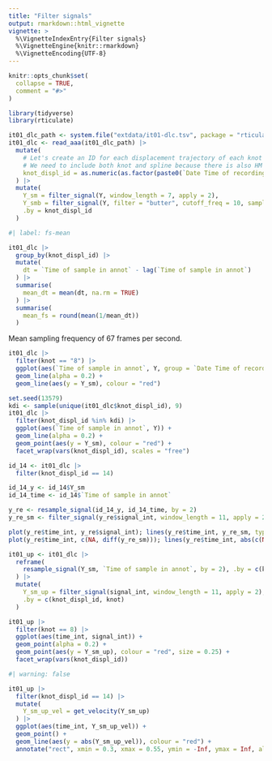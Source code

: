 ```yaml
---
title: "Filter signals"
output: rmarkdown::html_vignette
vignette: >
  %\VignetteIndexEntry{Filter signals}
  %\VignetteEngine{knitr::rmarkdown}
  %\VignetteEncoding{UTF-8}
---
```


```r
knitr::opts_chunk$set(
  collapse = TRUE,
  comment = "#>"
)
```

```r
library(tidyverse)
library(rticulate)
```

```r
it01_dlc_path <- system.file("extdata/it01-dlc.tsv", package = "rticulate")
it01_dlc <- read_aaa(it01_dlc_path) |> 
  mutate(
    # Let's create an ID for each displacement trajectory of each knot in each recording
    # We need to include both knot and spline because there is also HM spline and STM spline
    knot_displ_id = as.numeric(as.factor(paste0(`Date Time of recording`, spline, knot)))
  ) |> 
  mutate(
    Y_sm = filter_signal(Y, window_length = 7, apply = 2),
    Y_smb = filter_signal(Y, filter = "butter", cutoff_freq = 10, sampling_freq = 67),
    .by = knot_displ_id
  )
```


```r
#| label: fs-mean

it01_dlc |>
  group_by(knot_displ_id) |>
  mutate(
    dt = `Time of sample in annot` - lag(`Time of sample in annot`)
  ) |>
  summarise(
    mean_dt = mean(dt, na.rm = TRUE)
  ) |>
  summarise(
    mean_fs = round(mean(1/mean_dt))
  )
```

Mean sampling frequency of 67 frames per second.

```r
it01_dlc |> 
  filter(knot == "8") |> 
  ggplot(aes(`Time of sample in annot`, Y, group = `Date Time of recording`)) +
  geom_line(alpha = 0.2) +
  geom_line(aes(y = Y_sm), colour = "red")
```

```r
set.seed(13579)
kdi <- sample(unique(it01_dlc$knot_displ_id), 9)
it01_dlc |> 
  filter(knot_displ_id %in% kdi) |> 
  ggplot(aes(`Time of sample in annot`, Y)) +
  geom_line(alpha = 0.2) +
  geom_point(aes(y = Y_sm), colour = "red") +
  facet_wrap(vars(knot_displ_id), scales = "free")
```



```r
id_14 <- it01_dlc |> 
  filter(knot_displ_id == 14)

id_14_y <- id_14$Y_sm
id_14_time <- id_14$`Time of sample in annot`

y_re <- resample_signal(id_14_y, id_14_time, by = 2)
y_re_sm <- filter_signal(y_re$signal_int, window_length = 11, apply = 2)

plot(y_re$time_int, y_re$signal_int); lines(y_re$time_int, y_re_sm, type = "p", col = "red")
plot(y_re$time_int, c(NA, diff(y_re_sm))); lines(y_re$time_int, abs(c(NA, diff(y_re_sm))), col = "red")
```

```r
it01_up <- it01_dlc |> 
  reframe(
    resample_signal(Y_sm, `Time of sample in annot`, by = 2), .by = c(knot_displ_id, knot)
  ) |> 
  mutate(
    Y_sm_up = filter_signal(signal_int, window_length = 11, apply = 2),
    .by = c(knot_displ_id, knot)
  )

it01_up |> 
  filter(knot == 8) |> 
  ggplot(aes(time_int, signal_int)) +
  geom_point(alpha = 0.2) +
  geom_point(aes(y = Y_sm_up), colour = "red", size = 0.25) +
  facet_wrap(vars(knot_displ_id))
```

```r
#| warning: false

it01_up |> 
  filter(knot_displ_id == 14) |> 
  mutate(
    Y_sm_up_vel = get_velocity(Y_sm_up)
  ) |> 
  ggplot(aes(time_int, Y_sm_up_vel)) +
  geom_point() +
  geom_line(aes(y = abs(Y_sm_up_vel)), colour = "red") +
  annotate("rect", xmin = 0.3, xmax = 0.55, ymin = -Inf, ymax = Inf, alpha = 0.3)
```

